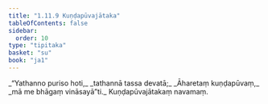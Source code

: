 ```yaml
---
title: "1.11.9 Kuṇḍapūvajātaka"
tableOfContents: false
sidebar:
  order: 10
type: "tipitaka"
basket: "su"
book: "ja1"
---
```



<DynamicBreadcrumb />

<Division number="109" book="ja1" bookNo="22" page="25">

<Paragraph number="241" type="verses" book="ja1">
_“Yathanno puriso hoti,_  
_tathannā tassa devatā;_  
_Āharetaṃ kuṇḍapūvaṃ,_  
_mā me bhāgaṃ vināsayā”ti._  


</Paragraph>
</Division>

<Paragraph number="242" type="center" book="ja1">
Kuṇḍapūvajātakaṃ navamaṃ.
</Paragraph>